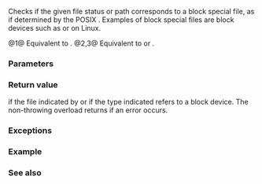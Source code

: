 {{cpp/filesystem/title|is_block_file}}
{{cpp/filesystem/navbar}}
{{dcl begin}}
{{dcl header|filesystem}}
{{dcl|num=1|since=c++17|1=
bool is_block_file( std::filesystem::file_status s ) noexcept;
}}
{{dcl|num=2|since=c++17|1=
bool is_block_file( const std::filesystem::path&amp; p );
}}
{{dcl|num=3|since=c++17|1=
bool is_block_file( const std::filesystem::path&amp; p, std::error_code&amp; ec ) noexcept;
}}
{{dcl end}}

Checks if the given file status or path corresponds to a block special file, as if determined by the POSIX [https://pubs.opengroup.org/onlinepubs/9699919799/basedefs/sys_stat.h.html {{c|S_ISBLK}}]. Examples of block special files are block devices such as {{c|/dev/sda}} or {{c|/dev/loop0}} on Linux.

@1@ Equivalent to {{c|1=s.type() == file_type::block}}.
@2,3@ Equivalent to {{c|is_block_file(status(p))}} or {{c|is_block_file(status(p, ec))}}.

===Parameters===
{{par begin}}
{{par|s|file status to check}}
{{par|p|path to examine}}
{{par|ec|out-parameter for error reporting in the non-throwing overload}}
{{par end}}

===Return value===
{{c|true}} if the file indicated by {{c|p}} or if the type indicated {{c|s}} refers to a block device. The non-throwing overload returns {{c|false}} if an error occurs.

===Exceptions===
{{cpp/filesystem/error_handling|p|throw=/2,3}}

===Example===
{{cpp/filesystem/status_example}}

===See also===
{{dsc begin}}
{{dsc inc|cpp/filesystem/dsc status}}
{{dsc inc|cpp/filesystem/dsc file_status}}
{{dsc inc|cpp/filesystem/dsc status_known}}
{{dsc inc|cpp/filesystem/dsc is_character_file}}
{{dsc inc|cpp/filesystem/dsc is_directory}}
{{dsc inc|cpp/filesystem/dsc is_fifo}}
{{dsc inc|cpp/filesystem/dsc is_other}}
{{dsc inc|cpp/filesystem/dsc is_regular_file}}
{{dsc inc|cpp/filesystem/dsc is_socket}}
{{dsc inc|cpp/filesystem/dsc is_symlink}}
{{dsc inc|cpp/filesystem/dsc exists}}
{{dsc inc|cpp/filesystem/directory_entry/dsc is_block_file}}
{{dsc end}}

{{langlinks|es|ja|ru|zh}}